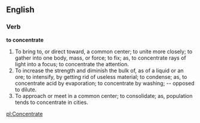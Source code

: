 ==English==

===Verb===

'''to concentrate'''

#To bring to, or direct toward, a common center; to unite more closely; to gather into one body, mass, or force; to fix; as, to concentrate rays of light into a focus; to concentrate the attention.
#To increase the strength and diminish the bulk of, as of a liquid or an ore; to intensify, by getting rid of useless material; to condense; as, to concentrate acid by evaporation; to concentrate by washing; -- opposed to dilute.
#To approach or meet in a common center; to consolidate; as, population tends to concentrate in cities.

[[pl:Concentrate]]